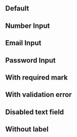 
<Description markdown={README}/>

<br/>
<br/>

## Default

<Canvas withSource="close">
  <Story id="components-textinput--default-text-field" />
</Canvas>

## Number Input

<Canvas withSource="close">
  <Story id="components-textinput--number-field" />
</Canvas>

## Email Input

<Canvas withSource="close">
  <Story id="components-textinput--email-field" />
</Canvas>

## Password Input

<Canvas withSource="close">
  <Story id="components-textinput--password-field" />
</Canvas>

## With required mark

<Canvas withSource="close">
  <Story id="components-textinput--with-required-mark" />
</Canvas>


## With validation error

<Canvas withSource="close">
  <Story id="components-textinput--with-validation-error" />
</Canvas>

## Disabled text field

<Canvas withSource="close">
  <Story id="components-textinput--disabled-text-field" />
</Canvas>

## Without label

<Canvas withSource="close">
  <Story id="components-textinput--without-label" />
</Canvas>

